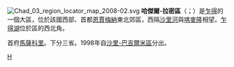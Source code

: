 [[File:Chad_03_region_locator_map_2008-02.svg|right]]
'''哈傑爾-拉密區'''（{{lang-ar|منطقة حجر لميس}}；{{lang-fr|Région du Hadjer-Lamis}}）是[[乍得|乍得]]的一個大區，位於該國西部、首都[[恩賈梅納|恩賈梅納]]東北郊區，西隔[[沙里河|沙里河]]與[[喀麥隆|喀麥隆]]相望。[[乍得湖|乍得湖]]位於區的西北角。

首府[[馬薩科里|馬薩科里]]。下分三省。1998年自[[沙里-巴吉爾米區|沙里-巴吉爾米區]]分出。

{{查德行政區劃}}

[[Category:乍得行政區劃|H]]